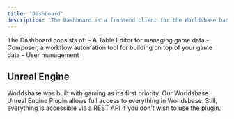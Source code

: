 ```yaml
---
title: 'Dashboard'
description: 'The Dashboard is a frontend client for the Worldsbase backend. While all our backend is open source and accessible via REST API, we still find it very useful to control via the Dashboard.'
---
```


The Dashboard consists of:
    - A Table Editor for managing game data
    - Composer, a workflow automation tool for building on top of your game data
    - User management


## Unreal Engine
Worldsbase was built with gaming as it’s first priority. Our Worldsbase Unreal Engine Plugin allows full access to everything in Worldsbase. Still, everything is accessible via a REST API if you don’t wish to use the plugin.